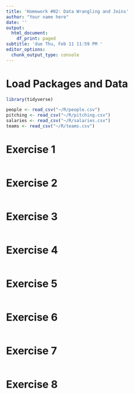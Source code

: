 ```yaml
---
title: 'Homework #02: Data Wrangling and Joins'
author: "Your name here"
date: ''
output:
  html_document:
    df_print: paged
subtitle: 'due Thu, Feb 11 11:59 PM '
editor_options:
  chunk_output_type: console
---
```


# Load Packages and Data

```r
library(tidyverse)
``` 

```r
people <- read_csv("~/R/people.csv")
pitching <- read_csv("~/R/pitching.csv")
salaries <- read_csv("~/R/salaries.csv")
teams <- read_csv("~/R/teams.csv")
```

# Exercise 1

```r
```

# Exercise 2

```r
```

# Exercise 3

```r
```

# Exercise 4

```r
```

# Exercise 5

```r
```

# Exercise 6

```r
```

# Exercise 7

```r
```

# Exercise 8

```r
```
